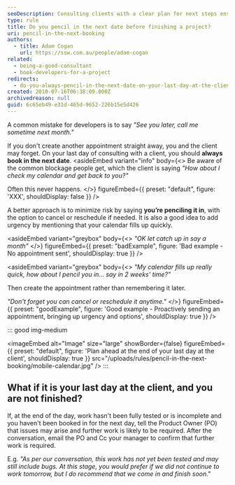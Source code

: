 ```yaml
---
seoDescription: Consulting clients with a clear plan for next steps ensures seamless project completion and reduces uncertainty. Book next appointments to avoid miscommunication and ensure a smooth workflow.
type: rule
title: Do you pencil in the next date before finishing a project?
uri: pencil-in-the-next-booking
authors:
  - title: Adam Cogan
    url: https://ssw.com.au/people/adam-cogan
related:
  - being-a-good-consultant
  - book-developers-for-a-project
redirects:
  - do-you-always-pencil-in-the-next-date-on-your-last-day-at-the-client
created: 2010-07-16T06:38:09.000Z
archivedreason: null
guid: 6c65eb49-e31d-465d-9652-226b15e5d426
---
```


A common mistake for developers is to say _"See you later, call me sometime next month."_

If you don't create another appointment straight away, you and the client may forget. On your last day of consulting with a client, you should **always book in the next date**.
<asideEmbed
  variant="info"
  body={<>
    Be aware of the common blockage people get, which the client is saying _"How about I check my calendar and get back to you?"_

Often this never happens.
  </>}
  figureEmbed={{
    preset: "default",
    figure: 'XXX',
    shouldDisplay: false
  }}
/>

A better approach is to minimize risk by saying **you’re penciling it in**, with the option to cancel or reschedule if needed. It is also a good idea to add urgency by mentioning that your calendar fills up quickly.

<asideEmbed
  variant="greybox"
  body={<>
    _"OK let catch up in say a month"_
  </>}
  figureEmbed={{
    preset: "badExample",
    figure: 'Bad example - No appointment sent',
    shouldDisplay: true
  }}
/>

<asideEmbed
  variant="greybox"
  body={<>
    _"My calendar fills up really quick, how about I pencil you in... say in 2 weeks' time?"_

Then create the appointment rather than remembering it later.

_"Don't forget you can cancel or reschedule it anytime."_
  </>}
  figureEmbed={{
    preset: "goodExample",
    figure: 'Good example - Proactively sending an appointment, bringing up urgency and options',
    shouldDisplay: true
  }}
/>

::: good img-medium

<imageEmbed
  alt="Image"
  size="large"
  showBorder={false}
  figureEmbed={{
    preset: "default",
    figure: 'Plan ahead at the end of your last day at the client',
    shouldDisplay: true
  }}
  src="/uploads/rules/pencil-in-the-next-booking/mobile-calendar.jpg"
/>
:::

## What if it is your last day at the client, and you are not finished?

If, at the end of the day, work hasn't been fully tested or is incomplete and you haven't been booked in for the next day, tell the Product Owner (PO) that issues may arise and further work is likely to be required. After the conversation, email the PO and Cc your manager to confirm that further work is required.

E.g. _"As per our conversation, this work has not yet been tested and may still include bugs. At this stage, you would prefer if we did not continue to work tomorrow, but I do recommend that we come in and finish soon."_